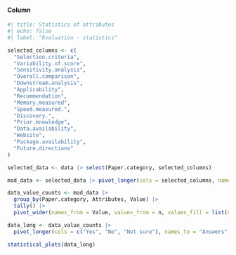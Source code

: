 
<!-- Evaluation - Statistis -->


#### Column {width="100%"}

```r
#| title: Statistics of attributes
#| echo: false
#| label: "Evaluation - statistics"

selected_columns <- c(
  "Selection.criteria",
  "Variability.of.score",
  "Sensitivity.analysis",
  "Overall.comparison",
  "Downstream.analysis",
  "Applicability",
  "Recommendation",
  "Memory.measured",
  "Speed.measured.",
  "Discovery.",
  "Prior.knowledge",
  "Data.availability",
  "Website",
  "Package.availability",
  "Future.directions"
)

selected_data <- data |> select(Paper.category, selected_columns)

mod_data <- selected_data |> pivot_longer(cols = selected_columns, names_to = "Attributes", values_to = "Value")

data_value_counts <- mod_data |>
  group_by(Paper.category, Attributes, Value) |>
  tally() |>
  pivot_wider(names_from = Value, values_from = n, values_fill = list(n = 0))

data_long <- data_value_counts |>
  pivot_longer(cols = c("Yes", "No", "Not sure"), names_to = "Answers", values_to = "Value")

statistical_plots(data_long)

```
